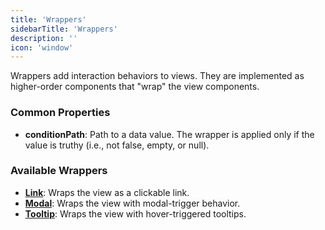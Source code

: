 ```yaml
---
title: 'Wrappers'
sidebarTitle: 'Wrappers'
description: ''
icon: 'window'
---
```


Wrappers add interaction behaviors to views. They are implemented as higher-order components that "wrap" the view components.

### Common Properties

- **conditionPath**: Path to a data value. The wrapper is applied only if the value is truthy (i.e., not false, empty, or null).

### Available Wrappers

- **[Link](/configuration/ui/widgets#link-wrapper)**: Wraps the view as a clickable link.
- **[Modal](/configuration/ui/widgets#modal-wrapper)**: Wraps the view with modal-trigger behavior.
- **[Tooltip](/configuration/ui/widgets#tooltip-wrapper)**: Wraps the view with hover-triggered tooltips.